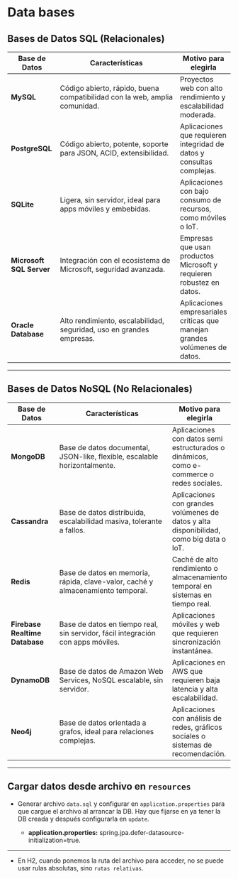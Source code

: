 # Data bases
## **Bases de Datos SQL (Relacionales)**  

| Base de Datos          | Características                                           | Motivo para elegirla |
|------------------------|-----------------------------------------------------------|----------------------|
| **MySQL**             | Código abierto, rápido, buena compatibilidad con la web, amplia comunidad. | Proyectos web con alto rendimiento y escalabilidad moderada. |
| **PostgreSQL**        | Código abierto, potente, soporte para JSON, ACID, extensibilidad. | Aplicaciones que requieren integridad de datos y consultas complejas. |
| **SQLite**           | Ligera, sin servidor, ideal para apps móviles y embebidas. | Aplicaciones con bajo consumo de recursos, como móviles o IoT. |
| **Microsoft SQL Server** | Integración con el ecosistema de Microsoft, seguridad avanzada. | Empresas que usan productos Microsoft y requieren robustez en datos. |
| **Oracle Database**   | Alto rendimiento, escalabilidad, seguridad, uso en grandes empresas. | Aplicaciones empresariales críticas que manejan grandes volúmenes de datos. |

---

## **Bases de Datos NoSQL (No Relacionales)**  

| Base de Datos          | Características                                           | Motivo para elegirla |
|------------------------|-----------------------------------------------------------|----------------------|
| **MongoDB**           | Base de datos documental, JSON-like, flexible, escalable horizontalmente. | Aplicaciones con datos semi estructurados o dinámicos, como e-commerce o redes sociales. |
| **Cassandra**         | Base de datos distribuida, escalabilidad masiva, tolerante a fallos. | Aplicaciones con grandes volúmenes de datos y alta disponibilidad, como big data o IoT. |
| **Redis**            | Base de datos en memoria, rápida, clave-valor, caché y almacenamiento temporal. | Caché de alto rendimiento o almacenamiento temporal en sistemas en tiempo real. |
| **Firebase Realtime Database** | Base de datos en tiempo real, sin servidor, fácil integración con apps móviles. | Aplicaciones móviles y web que requieren sincronización instantánea. |
| **DynamoDB**          | Base de datos de Amazon Web Services, NoSQL escalable, sin servidor. | Aplicaciones en AWS que requieren baja latencia y alta escalabilidad. |
| **Neo4j**            | Base de datos orientada a grafos, ideal para relaciones complejas. | Aplicaciones con análisis de redes, gráficos sociales o sistemas de recomendación. |

---

## Cargar datos desde archivo en `resources`
- Generar archivo `data.sql` y configurar en `application.properties` para que cargue el archivo al arrancar la DB. Hay que fijarse en ya tener la DB creada y después configurarla en `update`.

    - **application.properties:** spring.jpa.defer-datasource-initialization=true.

---

:::{.callout-important title="Config de la conexión a la DB"}
- En H2, cuando ponemos la ruta del archivo para acceder, no se puede usar rulas absolutas, sino `rutas relativas`.
:::
